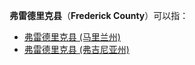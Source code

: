 {{noteTA
|G1=USState
}}
'''弗雷德里克县'''（'''Frederick County'''）可以指：
*[[弗雷德里克县_(马里兰州)|弗雷德里克县 (马里兰州)]]
*[[弗雷德里克县_(弗吉尼亚州)|弗雷德里克县 (弗吉尼亚州)]]
{{disambig|Cat=六字县名消歧义|F弗雷德里克县}}